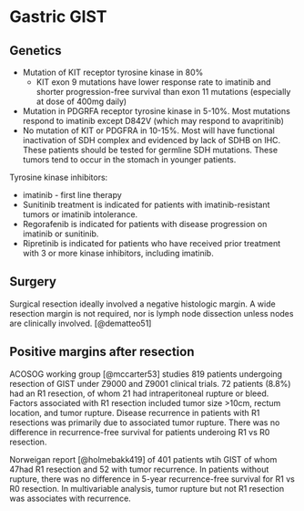 # Gastric GIST

## Genetics

-   Mutation of KIT receptor tyrosine kinase in 80%
    -   KIT exon 9 mutations have lower response rate to imatinib and shorter progression-free survival than exon 11 mutations (especially at dose of 400mg daily)
-   Mutation in PDGRFA receptor tyrosine kinase in 5-10%. Most mutations respond to imatinib except D842V (which may respond to avapritinib)
-   No mutation of KIT or PDGFRA in 10-15%. Most will have functional inactivation of SDH complex and evidenced by lack of SDHB on IHC. These patients should be tested for germline SDH mutations. These tumors tend to occur in the stomach in younger patients.

Tyrosine kinase inhibitors:

-   imatinib - first line therapy
-   Sunitinib treatment is indicated for patients with imatinib-resistant tumors or imatinib intolerance.
-   Regorafenib is indicated for patients with disease progression on imatinib or sunitinib.
-   Ripretinib is indicated for patients who have received prior treatment with 3 or more kinase inhibitors, including imatinib.

## Surgery

Surgical resection ideally involved a negative histologic margin.  A wide resection margin is not required, nor is lymph node dissection unless nodes are clinically involved. [@dematteo51]

## Positive margins after resection

ACOSOG working group [@mccarter53] studies 819 patients undergoing resection of GIST under Z9000 and Z9001 clinical trials. 72 patients (8.8%) had an R1 resection, of whom 21 had intraperitoneal rupture or bleed.  Factors associated with R1 resection included tumor size >10cm, rectum location, and tumor rupture. Disease recurrence in patients with R1 resections was primarily due to associated tumor rupture. There was no difference in recurrence-free survival for patients underoing R1 vs R0 resection.

Norweigan report [@holmebakk419] of 401 patients wtih GIST of whom 47had R1 resection and 52 with tumor recurrence. In patients without rupture, there was no difference in 5-year recurrence-free survival for R1 vs R0 resection. In multivariable analysis, tumor rupture but not R1 resection was associates with recurrence. 

